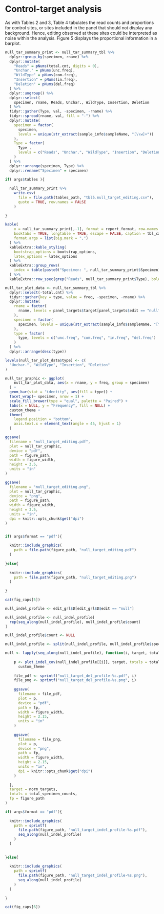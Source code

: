 # Control-target analysis

As with Tables 2 and 3, Table 4 tabulates the read counts and proportions for control sites, or sites included in the panel that should not display any background. Hence, editing observed at these sites could be interpreted as noise within the analysis. Figure 5 displays the proportional information in a barplot.

```r
null_tar_summary_print <- null_tar_summary_tbl %>%
  dplyr::group_by(specimen, rname) %>%
  dplyr::mutate(
    "Reads" = pNums(total.cnt, digits = 0),
    "Unchar." = pNums(unc.freq),
    "WildType" = pNums(com.freq),
    "Insertion" = pNums(in.freq),
    "Deletion" = pNums(del.freq)
  ) %>%
  dplyr::ungroup() %>%
  dplyr::select(
    specimen, rname, Reads, Unchar., WildType, Insertion, Deletion
  ) %>%
  tidyr::gather(Type, val, -specimen, -rname) %>%
  tidyr::spread(rname, val, fill = "-") %>%
  dplyr::mutate(
    specimen = factor(
      specimen, 
      levels = unique(str_extract(sample_info$sampleName, "[\\w]+"))
    ),
    Type = factor(
      Type , 
      levels = c("Reads", "Unchar.", "WildType", "Insertion", "Deletion")
    )
  ) %>%
  dplyr::arrange(specimen, Type) %>%
  dplyr::rename("Specimen" = specimen)

if( args$tables ){
  
  null_tar_summary_print %>%
    write.csv(
      file = file.path(tables_path, "tbl5.null_target_editing.csv"),
      quote = TRUE, row.names = FALSE
    )
  
}

kable(
    x = null_tar_summary_print[,-1], format = report_format, row.names = FALSE,
    booktabs = TRUE, longtable = TRUE, escape = FALSE, caption = tbl_caps[5],
    format.args = list(big.mark = ",")
  ) %>%
  kableExtra::kable_styling(
    bootstrap_options = bootstrap_options,
    latex_options = latex_options
  ) %>%
  kableExtra::group_rows(
    index = table(paste0("Specimen: ", null_tar_summary_print$Specimen))
  ) %>%
  kableExtra::row_spec(grep("Reads", null_tar_summary_print$Type), bold = TRUE)

```

```r
null_tar_plot_data <- null_tar_summary_tbl %>%
  dplyr::select(-total.cnt) %>%
  tidyr::gather(key = type, value = freq, -specimen, -rname) %>%
  dplyr::mutate(
    rname = factor(
      rname, levels = panel_targets$target[panel_targets$edit == "null"]
    ),
    specimen = factor(
      specimen, levels = unique(str_extract(sample_info$sampleName, "[\\w]+"))
    ),
    type = factor(
      type, levels = c("unc.freq", "com.freq", "in.freq", "del.freq")
    )
  ) %>%
  dplyr::arrange(desc(type))

levels(null_tar_plot_data$type) <- c(
  "Unchar.", "WildType", "Insertion", "Deletion"
)

null_tar_graphic <- ggplot(
    null_tar_plot_data, aes(x = rname, y = freq, group = specimen)
  ) + 
  geom_bar(stat = "identity", aes(fill = type)) + 
  facet_wrap(~ specimen, nrow = 1) +
  scale_fill_brewer(type = "qual", palette = "Paired") +
  labs(x = NULL, y = "Frequency", fill = NULL) +
  custom_theme +
  theme(
    legend.position = "bottom",
    axis.text.x = element_text(angle = 45, hjust = 1)
  )

ggsave(
  filename = "null_target_editing.pdf", 
  plot = null_tar_graphic, 
  device = "pdf", 
  path = figure_path, 
  width = figure_width, 
  height = 3.5, 
  units = "in"
)

ggsave(
  filename = "null_target_editing.png", 
  plot = null_tar_graphic, 
  device = "png", 
  path = figure_path, 
  width = figure_width,
  height = 3.5, 
  units = "in",
  dpi = knitr::opts_chunk$get("dpi")
)


if( args$format == "pdf"){
  
  knitr::include_graphics(
    path = file.path(figure_path, "null_target_editing.pdf")
  )
  
}else{
  
  knitr::include_graphics(
    path = file.path(figure_path, "null_target_editing.png")
  )
  
}
```

```r
cat(fig_caps[5]) 
```

```r
null_indel_profile <- edit_grl$D[edit_grl$D$edit == "null"]

null_indel_profile <- null_indel_profile[
  rep(seq_along(null_indel_profile), null_indel_profile$count)
]

null_indel_profile$count <- NULL

null_indel_profile <- split(null_indel_profile, null_indel_profile$specimen)

null <- lapply(seq_along(null_indel_profile), function(i, target, totals, fp){
  
    p <- plot_indel_cov(null_indel_profile[[i]], target, totals = totals) + 
      custom_theme
    
    file_pdf <- sprintf("null_target_del_profile-%s.pdf", i)
    file_png <- sprintf("null_target_del_profile-%s.png", i)
      
    ggsave(
      filename = file_pdf, 
      plot = p, 
      device = "pdf", 
      path = fp, 
      width = figure_width, 
      height = 2.15, 
      units = "in"
    )
    
    ggsave(
      filename = file_png, 
      plot = p, 
      device = "png", 
      path = fp, 
      width = figure_width,
      height = 2.15, 
      units = "in",
      dpi = knitr::opts_chunk$get("dpi")
    )
    
  },
  target = norm_targets,
  totals = total_specimen_counts,
  fp = figure_path
)

if( args$format == "pdf"){
  
  knitr::include_graphics(
    path = sprintf(
      file.path(figure_path, "null_target_indel_profile-%s.pdf"), 
      seq_along(null_indel_profile)
    )
  )
  
  
}else{
  
  knitr::include_graphics(
    path = sprintf(
      file.path(figure_path, "null_target_indel_profile-%s.png"), 
      seq_along(null_indel_profile)
    )
  )
  
}
```

```r
cat(fig_caps[6]) 
```
